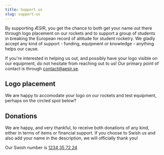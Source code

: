 ```yaml
---
title: Support us
slug: support-us
---
```


By supporting ÆSIR, you get the chance to both get your name out there through logo placement on our rockets and to support a group of students in breaking the European record of altitude for student rocketry.
We gladly accept any kind of support - funding, equipment or knowledge - anything helps our cause.

If you're interested in helping us out, and possibly have your logo visible on our equipment, do not hesitate from reaching out to us!
Our primary point of contact is through [contact@aesir.se](mailto:contact@aesir.se).

## Logo placement

We are happy to accomodate your logo on our rockets and test equipment, perhaps on the circled spot below?


<Rocket />

## Donations

We are happy, and very thankful, to receive both donations of any kind, either in terms of items or financial support.
If you choose to Swish us and also add your name in the description, we will officially thank you!

Our Swish number is [1234 35 72 24](tel:+461234357224)
